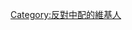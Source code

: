 {{Userbox
| border-c = #000000
| border-s = 1
| id-c     = #FFFFFF
| id-s     = 12
| id-fc    = #000000
| info-c   = Black
| info-s   = 10
| info-fc  = #FFFFFF
| id       = <del><span style="color: Black;">中文<br/>配音</span></del>
| info     = 這個用戶痛恨'''中文配音'''。
}}<includeonly>
[[Category:反對中配的維基人]]
</includeonly>